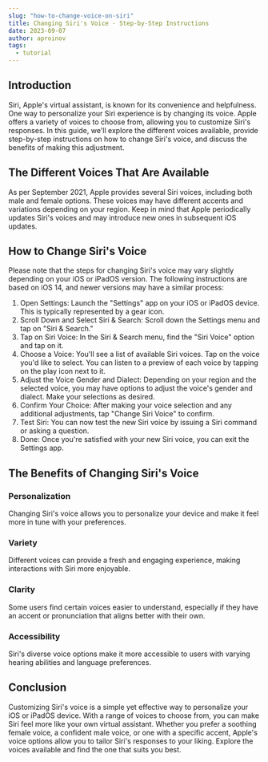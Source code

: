 ---
slug: "how-to-change-voice-on-siri"
title: Changing Siri's Voice - Step-by-Step Instructions
date: 2023-09-07
author: aproinov
tags:
  - tutorial
---

## Introduction

Siri, Apple's virtual assistant, is known for its convenience and helpfulness. One way to personalize your Siri experience is by changing its voice. Apple offers a variety of voices to choose from, allowing you to customize Siri's responses. In this guide, we'll explore the different voices available, provide step-by-step instructions on how to change Siri's voice, and discuss the benefits of making this adjustment.

## The Different Voices That Are Available

As per September 2021, Apple provides several Siri voices, including both male and female options. These voices may have different accents and variations depending on your region. Keep in mind that Apple periodically updates Siri's voices and may introduce new ones in subsequent iOS updates.

## How to Change Siri's Voice

Please note that the steps for changing Siri's voice may vary slightly depending on your iOS or iPadOS version. The following instructions are based on iOS 14, and newer versions may have a similar process:

1. Open Settings: Launch the "Settings" app on your iOS or iPadOS device. This is typically represented by a gear icon.
2. Scroll Down and Select Siri & Search: Scroll down the Settings menu and tap on "Siri & Search."
3. Tap on Siri Voice: In the Siri & Search menu, find the "Siri Voice" option and tap on it.
4. Choose a Voice: You'll see a list of available Siri voices. Tap on the voice you'd like to select. You can listen to a preview of each voice by tapping on the play icon next to it.
5. Adjust the Voice Gender and Dialect: Depending on your region and the selected voice, you may have options to adjust the voice's gender and dialect. Make your selections as desired.
6. Confirm Your Choice: After making your voice selection and any additional adjustments, tap "Change Siri Voice" to confirm.
7. Test Siri: You can now test the new Siri voice by issuing a Siri command or asking a question.
8. Done: Once you're satisfied with your new Siri voice, you can exit the Settings app.

## The Benefits of Changing Siri's Voice

### Personalization

Changing Siri's voice allows you to personalize your device and make it feel more in tune with your preferences.

### Variety

Different voices can provide a fresh and engaging experience, making interactions with Siri more enjoyable.

### Clarity

Some users find certain voices easier to understand, especially if they have an accent or pronunciation that aligns better with their own.

### Accessibility

Siri's diverse voice options make it more accessible to users with varying hearing abilities and language preferences.

## Conclusion

Customizing Siri's voice is a simple yet effective way to personalize your iOS or iPadOS device. With a range of voices to choose from, you can make Siri feel more like your own virtual assistant. Whether you prefer a soothing female voice, a confident male voice, or one with a specific accent, Apple's voice options allow you to tailor Siri's responses to your liking. Explore the voices available and find the one that suits you best.